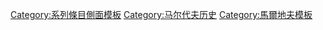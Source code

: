{{sidebar
| name = 马尔代夫历史
| bodyclass = vcard plainlist
| title = {{region history sidebar title
| country = 马尔代夫
| image = [[File:Coat of Arms of Maldives.svg|100px|Emblem of the Maldives]]
}}
| headingstyle = background:#eee
| heading1 = 前王朝
| content1 = {{startplainlist}}
* [[马尔代夫|古代历史]]
* {{tsl|en|Buddhism in the Maldives||佛教文明}}
* [[Adeetta Vansa王国]]
* [[Soma Vansa王国]]
{{endplainlist}}

| heading2 = 王朝时代
| content2 = {{aligned table|leftright=y|fullwidth=y|nowrap2=y
| {{tsl|en|House of Theemuge||Theemuge}} | 1117–1388年
| {{tsl|en|Hilaalee dynasty||Hilaalee}}  | 1388–1632年
| {{tsl|en|Utheemu dynasty||Utheemu}}    | 1632–1692年
| [[Hamawi dynasty|Hamawi]]      | 1692年
| {{tsl|en|Isdhoo dynasty||Isdhoo}}     | 1692–1704年
| {{tsl|en|Dhiyamigili dynasty||Dhiyamigili}}             | 1704–1759年
| {{tsl|en|Hasan 'Izz ud-din||Huraa {{smaller|(first)}}}} | 1759–1766年
| {{tsl|en|Muhammed Ghiya'as ud-din||Dhiyamigili}}        | 1766–1774年
| {{tsl|en|Huraa dynasty||Huraa {{smaller|(second)}}}}    | 1774–1952年
}}
| heading3 = 现今历史
| content3 = {{aligned table|leftright=y|fullwidth=y|nowrap2=y
| [[马尔代夫第一共和国|第一共和国]]   | 1953–1954年
| {{tsl|en|Muhammad Fareed Didi||Huraa {{smaller|(third)}}}}  | 1954–1968年
| [[马尔代夫|第二共和国]] | 1968–{{smaller|今}}
}}
| belowstyle = border-top:#aaa 1px solid; border-bottom:#aaa 1px solid;
| below = {{portal-inline|马尔代夫|size=tiny}}
}}<noinclude>
{{clear}}
[[Category:系列條目側面模板]]
[[Category:马尔代夫历史]]
[[Category:馬爾地夫模板]]
</noinclude>